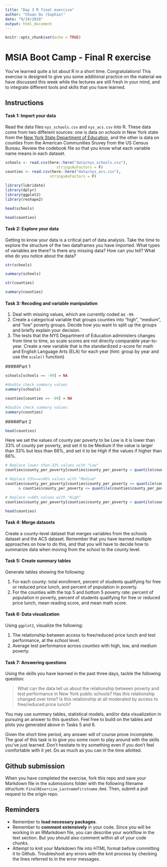 ```yaml
---
title: "Day 3 R final exercise"
author: "Chuan Du (Sophie)"
date: "9/19/2018"
output: html_document
---
```


```r
knitr::opts_chunk$set(echo = TRUE)
```

# MSIA Boot Camp - Final R exercise

You've learned quite a lot about R in a short time. Congratulations! This exercise is designed to give you some additional practice on the material we have discussed this week while the lectures are still fresh in your mind, and to integrate different tools and skills that you have learned.

## Instructions

#### Task 1: Import your data 

Read the data files `nys_schools.csv` and `nys_acs.csv` into R. These data come from two different sources: one is data on *schools* in New York state from the [New York State Department of Education](http://data.nysed.gov/downloads.php), and the other is data on *counties* from the American Communities Sruvey from the US Census Bureau. Review the codebook file so that you know what each variable name means in each dataset. 

```r
schools <- read.csv(here::here("data/nys_schools.csv"), 
                       stringsAsFactors = F)
counties <- read.csv(here::here("data/nys_acs.csv"), 
                    stringsAsFactors = F)
```

```r
library(lubridate)
library(dplyr)
library(ggplot2)
library(reshape2)
```

```r
head(schools)
```

```r
head(counties)
```


#### Task 2: Explore your data

Getting to know your data is a critical part of data analysis. Take the time to explore the structure of the two dataframes you have imported. What types of variables are there? Is there any missing data? How can you tell? What else do you notice about the data?

```r
str(schools)
```

```r
summary(schools)
```

```r
str(counties)
```

```r
summary(counties)
```


#### Task 3: Recoding and variable manipulation

1. Deal with missing values, which are currently coded as `-99`.
2. Create a categorical variable that groups counties into "high", "medium", and "low" poverty groups. Decide how you want to split up the groups and briefly explain your decision. 
3. The tests that the NYS Department of Education administers changes from time to time, so scale scores are not directly comparable year-to-year. Create a new variable that is the standardized z-score for math and English Language Arts (ELA) for each year (hint: group by year and use the `scale()` function)


#####Part 1

```r
schools[schools == -99] = NA
```

```r
#double check summary values
summary(schools)
```

```r
counties[counties == -99] = NA
```

```r
#double check summary values
summary(counties)
```

#####Part 2

```r
head(counties)
```

Here we set the values of county per poverty to be Low is it is lower than 33% of county per poverty, and set it to be Medium if the value is larger than 33% but less than 66%, and set it to be High if the values if higher than 66%.

```r
# Replace lower-than-33% values with "Low"
counties$county_per_poverty[counties$county_per_poverty < quantile(counties$county_per_poverty, 0.33, type = 1, na.rm = T)] <- "Low"

# Replace 33%<=x<66% values with "Medium"
counties$county_per_poverty[counties$county_per_poverty >= quantile(counties$county_per_poverty, 0.33, type = 1, na.rm = T)
      & counties$county_per_poverty <= quantile(counties$county_per_poverty, 0.66, type = 1, na.rm = T)] <- "Medium"

# Replace >=66% values with "High"
counties$county_per_poverty[counties$county_per_poverty > quantile(counties$county_per_poverty, 0.66, type = 1, na.rm = T)] <- "High"
```

```r
head(counties)
```



#### Task 4: Merge datasets

Create a county-level dataset that merges variables from the schools dataset and the ACS dataset. Remember that you have learned multiple approaches on how to do this, and that you will have to decide how to summarize data when moving from the school to the county level.

#### Task 5: Create summary tables

Generate tables showing the following:

1. For each county: total enrollment, percent of students qualifying for free or reduced price lunch, and percent of population in poverty.
2. For the counties with the top 5 and bottom 5 poverty rate: percent of population in poverty, percent of students qualifying for free or reduced price lunch, mean reading score, and mean math score.

#### Task 6: Data visualization

Using `ggplot2`, visualize the following:

1. The relationship between access to free/reduced price lunch and test performance, at the *school* level.
2. Average test performance across *counties* with high, low, and medium poverty.

#### Task 7: Answering questions

Using the skills you have learned in the past three days, tackle the following question: 

> What can the data tell us about the relationship between poverty and test performance in New York public schools? Has this relationship changed over time? Is this relationship at all moderated by access to free/reduced price lunch?

You may use summary tables, statistical models, and/or data visualization in pursuing an answer to this question. Feel free to build on the tables and plots you generated above in Tasks 5 and 6.

Given the short time period, any answer will of course prove incomplete. The goal of this task is to give you some room to play around with the skills you've just learned. Don't hesitate to try something even if you don't feel comfortable with it yet. Do as much as you can in the time allotted.

## Github submission

When you have completed the exercise, fork this repo and save your Markdown file in the submissions folder with the following filename structure: `FinalRExercise_LastnameFirstname.Rmd`. Then, submit a pull request to the origin repo.

## Reminders

- Remember to **load necessary packages**.
- Remember to **comment extensively** in your code. Since you will be working in an RMarkdown file, you can describe your workflow in the text section. But you should also comment within all of your code chunks.
- Attempt to knit your Markdown file into HTML format before committing it to Github. Troubleshoot any errors with the knit process by checking the lines referred to in the error messages.
